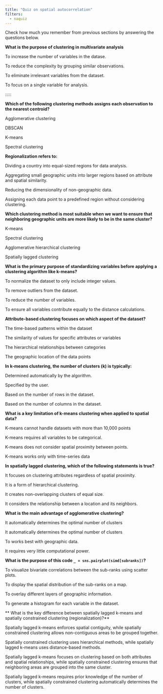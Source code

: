 ```yaml
---
title: "Quiz on spatial autocorrelation"
filters:
  - naquiz
---
```


Check how much you remember from previous sections by answering the questions below.

:::::{.question}
**What is the purpose of clustering in multivariate analysis**

::::{.choices}

To increase the number of variables in the datase.
:::

:::{.choice .correct-choice}
To reduce the complexity by grouping similar observations.
:::

:::{.choice}
To eliminate irrelevant variables from the dataset.
:::

:::{.choice}
To focus on a single variable for analysis.
:::

::::
:::::

:::::{.question}
**Which of the following clustering methods assigns each observation to the nearest centroid?**

::::{.choices}

:::{.choice}
Agglomerative clustering
:::

:::{.choice}
DBSCAN
:::

:::{.choice .correct-choice}
K-means
:::

:::{.choice}
Spectral clustering
:::

::::
:::::

:::::{.question}
**Regionalization refers to:**

::::{.choices}

:::{.choice}
Dividing a country into equal-sized regions for data analysis.
:::

:::{.choice .correct-choice}
Aggregating small geographic units into larger regions based on attribute and spatial similarity.
:::

:::{.choice}
Reducing the dimensionality of non-geographic data.
:::

:::{.choice}
Assigning each data point to a predefined region without considering clustering.
:::

::::
:::::

:::::{.question}
**Which clustering method is most suitable when we want to ensure that neighboring geographic units are more likely to be in the same cluster?**

::::{.choices}

:::{.choice}
K-means
:::

:::{.choice}
Spectral clustering
:::

:::{.choice}
Agglomerative hierarchical clustering
:::

:::{.choice .correct-choice}
Spatially lagged clustering
:::

::::
:::::

:::::{.question}
**What is the primary purpose of standardizing variables before applying a clustering algorithm like k-means?**

::::{.choices}

:::{.choice}
To normalize the dataset to only include integer values.
:::

:::{.choice}
To remove outliers from the dataset.
:::

:::{.choice}
To reduce the number of variables.
:::

:::{.choice .correct-choice}
To ensure all variables contribute equally to the distance calculations.
:::

::::
:::::



:::::{.question}
**Attribute-based clustering focuses on which aspect of the dataset?**

::::{.choices}

:::{.choice}
The time-based patterns within the dataset
:::

:::{.choice .correct-choice}
The similarity of values for specific attributes or variables
:::

:::{.choice}
The hierarchical relationships between categories
:::

:::{.choice}
The geographic location of the data points
:::

::::
:::::

:::::{.question}
**In k-means clustering, the number of clusters (k) is typically:**

::::{.choices}

:::{.choice}
Determined automatically by the algorithm.
:::

:::{.choice .correct-choice}
Specified by the user.
:::

:::{.choice}
Based on the number of rows in the dataset.
:::

:::{.choice}
Based on the number of columns in the dataset.
:::

::::
:::::

:::::{.question}
**What is a key limitation of k-means clustering when applied to spatial data?**

::::{.choices}

:::{.choice}
K-means cannot handle datasets with more than 10,000 points
:::

:::{.choice}
K-means requires all variables to be categorical.
:::

:::{.choice .correct-choice}
K-means does not consider spatial proximity between points.
:::

:::{.choice}
K-means works only with time-series data
:::

::::
:::::


:::::{.question}
**In spatially lagged clustering, which of the following statements is true?**

::::{.choices}

:::{.choice}
It focuses on clustering attributes regardless of spatial proximity.
:::

:::{.choice}
It is a form of hierarchical clustering.
:::

:::{.choice}
It creates non-overlapping clusters of equal size.
:::

:::{.choice .correct-choice}
It considers the relationship between a location and its neighbors.
:::

::::
:::::

:::::{.question}
**What is the main advantage of agglomerative clustering?**

::::{.choices}

:::{.choice}
It automatically determines the optimal number of clusters
:::

:::{.choice .correct-choice}
It automatically determines the optimal number of clusters
:::

:::{.choice}
To works best with geographic data.
:::

:::{.choice}
It requires very little computational power.
:::

::::
:::::

:::::{.question}
**What is the purpose of this code `_ = sns.pairplot(simd[subranks])`?**

::::{.choices}

:::{.choice .correct-choice}
To visualize bivariate correlations between the sub-ranks using scatter plots.
:::

:::{.choice}
To display the spatial distribution of the sub-ranks on a map.
:::

:::{.choice}
To overlay different layers of geographic information.
:::

:::{.choice}
To generate a histogram for each variable in the dataset.
:::

::::
:::::

:::::{.question}
** What is the key difference between spatially lagged k-means and spatially constrained clustering (regionalization)?**

::::{.choices}

:::{.choice}
Spatially lagged k-means enforces spatial contiguity,  while spatially constrained clustering allows non-contiguous areas to be grouped together.
:::

:::{.choice}
Spatially constrained clustering uses hierarchical methods, while spatially lagged k-means uses distance-based methods.
:::

:::{.choice .correct-choice}
Spatially lagged k-means focuses on clustering based on both attributes and spatial relationships, while spatially constrained clustering ensures that neighboring areas are grouped into the same cluster.
:::

:::{.choice}
Spatially lagged k-means requires prior knowledge of the number of clusters, while spatially constrained clustering automatically determines the number of clusters.
:::

::::
:::::